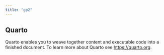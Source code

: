 ```yaml
---
title: "gp2"
---
```


## Quarto

Quarto enables you to weave together content and executable code into a finished document. To learn more about Quarto see <https://quarto.org>.
